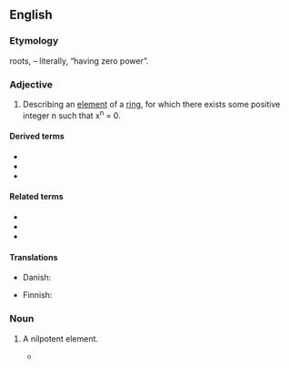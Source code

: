==English==

===Etymology===
{{etyl|la|en}} roots, {{compound|nil|potent|t1=not any|t2=having power|lang=en}} – literally, “having zero power”.

===Adjective===
{{en-adj|-}}
{{wikipedia}}

# {{lb|en|mathematics}} Describing an [[element]] of a [[ring]], for which there exists some positive integer n such that x<sup>n</sup> = 0.

====Derived terms====
* {{l|en|nilpotently}}
* {{l|en|nilpotency}}
* {{l|en|nilpotence}}

====Related terms====
* {{l|en|idempotent}}
* {{l|en|nullipotent}}
* {{l|en|unipotent}}

====Translations====
{{trans-top|math}}
* Danish: {{t|da|nilpotent}}
{{trans-mid}}
* Finnish: {{t|fi|nilpotentti}}
{{trans-bottom}}

===Noun===
{{en-noun}}

# {{lb|en|math}} A nilpotent element.
#* {{quote-journal|year=2015|date=|author=Garret Sobczyk|title=Part I: Vector Analysis of Spinors|journal=arXiv|url=http://arxiv.org/abs/1507.06608|doi=|volume=|issue=|pages=
|passage=The so-called spinor algebra of C(2), the language of the quantum mechanics, is formulated in terms of the idempotents and '''nilpotents''' of the geometric algebra of space, including its beautiful representation on the Riemann sphere, and a new proof of the Heisenberg uncertainty principle.}}